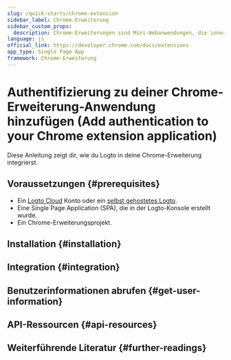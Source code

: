 ```yaml
---
slug: /quick-starts/chrome-extension
sidebar_label: Chrome-Erweiterung
sidebar_custom_props:
  description: Chrome-Erweiterungen sind Mini-Webanwendungen, die innerhalb von Google Chrome ausgeführt werden.
language: js
official_link: https://developer.chrome.com/docs/extensions
app_type: Single Page App
framework: Chrome-Erweiterung
---
```




# Authentifizierung zu deiner Chrome-Erweiterung-Anwendung hinzufügen (Add authentication to your Chrome extension application)

Diese Anleitung zeigt dir, wie du Logto in deine Chrome-Erweiterung integrierst.

<GuideTip />

## Voraussetzungen \{#prerequisites}

- Ein [Logto Cloud](https://cloud.logto.io) Konto oder ein [selbst gehostetes Logto](/introduction/set-up-logto-oss).
- Eine Single Page Application (SPA), die in der Logto-Konsole erstellt wurde.
- Ein Chrome-Erweiterungsprojekt.

## Installation \{#installation}

<Installation />

## Integration \{#integration}

<Integration />

## Benutzerinformationen abrufen \{#get-user-information}

<GetUserInformation package="@logto/chrome-extension" />

## API-Ressourcen \{#api-resources}

<ApiResources package="@logto/chrome-extension" />

## Weiterführende Literatur \{#further-readings}

<FurtherReadings />
